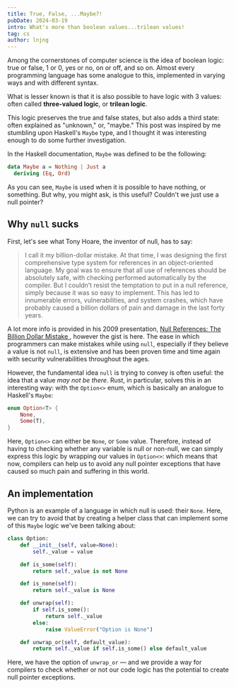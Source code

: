 ```yaml
---
title: True, False, ...Maybe?!
pubDate: 2024-03-19
intro: What's more than boolean values...trilean values!
tag: cs
author: lnjng
---
```


Among the cornerstones of computer science is the idea of boolean logic: true or false,
1 or 0, yes or no, on or off, and so on. Almost every programming language has some 
analogue to this, implemented in varying ways and with different syntax.

What is lesser known is that it is also possible to have logic with 3 values: often
called **three-valued logic**, or **trilean logic**.

This logic preserves the true and false states, but also adds a third state: often 
explained as "unknown," or, "maybe." This post was inspired by me stumbling upon 
Haskell's `Maybe` type, and I thought it was interesting enough to do some further
investigation.

In the Haskell documentation, `Maybe` was defined to be the following:

```hs
data Maybe a = Nothing | Just a
  deriving (Eq, Ord)
```

As you can see, `Maybe` is used when it is possible to have nothing, or something. But why,
you might ask, is this useful? Couldn't we just use a null pointer?

## Why `null` sucks

First, let's see what Tony Hoare, the inventor of null, has to say:
> I call it my billion-dollar mistake. At that time, I was designing the first comprehensive
 type system for references in an object-oriented language. My goal was to ensure that all use 
 of references should be absolutely safe, with checking performed automatically by the compiler. 
 But I couldn’t resist the temptation to put in a null reference, simply because it was so easy 
 to implement. This has led to innumerable errors, vulnerabilities, and system crashes, which 
 have probably caused a billion dollars of pain and damage in the last forty years.

A lot more info is provided in his 2009 presentation, 
[Null References: The Billion Dollar Mistake
](https://www.infoq.com/presentations/Null-References-The-Billion-Dollar-Mistake-Tony-Hoare/),
however the gist is here. The ease in which programmers can make mistakes while using `null`, 
especially if they believe a value is not `null`, is extensive and has been proven time and time
again with security vulnerabilities throughout the ages.

However, the fundamental idea `null` is trying to convey is often useful: the idea that a value 
*may not be there*. Rust, in particular, solves this in an interesting way: with the `Option<>`
enum, which is basically an analogue to Haskell's `Maybe`:

```rs 
enum Option<T> {
    None,
    Some(T),
}
```

Here, `Option<>` can either be `None`, or `Some` value. Therefore, instead of having to checking
whether any variable is null or non-null, we can simply express this logic by wrapping our
values in `Option<>`: which means that now, compilers can help us to avoid any null pointer
exceptions that have caused so much pain and suffering in this world.

## An implementation
Python is an example of a language in which null is used: their `None`. Here, we can try to
avoid that by creating a helper class that can implement some of this `Maybe` logic we've been
talking about:

```py
class Option:
    def __init__(self, value=None):
        self._value = value

    def is_some(self):
        return self._value is not None

    def is_none(self):
        return self._value is None

    def unwrap(self):
        if self.is_some():
            return self._value
        else:
            raise ValueError("Option is None")

    def unwrap_or(self, default_value):
        return self._value if self.is_some() else default_value
```

Here, we have the option of `unwrap_or` — and we provide a way for compilers to check whether
or not our code logic has the potential to create null pointer exceptions.
